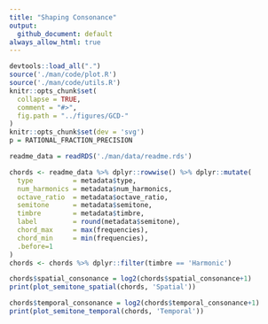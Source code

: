 ```yaml
---
title: "Shaping Consonance"
output:
  github_document: default
always_allow_html: true
---
```

```r
devtools::load_all(".")
source('./man/code/plot.R')
source('./man/code/utils.R')
knitr::opts_chunk$set(
  collapse = TRUE,
  comment = "#>",
  fig.path = "../figures/GCD-"
)
knitr::opts_chunk$set(dev = 'svg')
p = RATIONAL_FRACTION_PRECISION
```

```r
readme_data = readRDS('./man/data/readme.rds')
```

```r
chords <- readme_data %>% dplyr::rowwise() %>% dplyr::mutate(
  type          = metadata$type,
  num_harmonics = metadata$num_harmonics,
  octave_ratio  = metadata$octave_ratio,
  semitone      = metadata$semitone,
  timbre        = metadata$timbre,
  label         = round(metadata$semitone),
  chord_max     = max(frequencies),
  chord_min     = min(frequencies),
  .before=1
)
chords <- chords %>% dplyr::filter(timbre == 'Harmonic')
```

```r
chords$spatial_consonance = log2(chords$spatial_consonance+1)
print(plot_semitone_spatial(chords, 'Spatial'))
```
```r
chords$temporal_consonance = log2(chords$temporal_consonance+1)
print(plot_semitone_temporal(chords, 'Temporal'))
```
